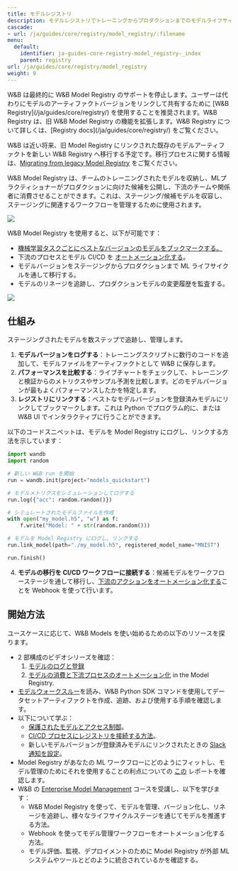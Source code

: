---
title: モデルレジストリ
description: モデルレジストリでトレーニングからプロダクションまでのモデルライフサイクルを管理する
cascade:
- url: /ja/guides/core/registry/model_registry/:filename
menu:
  default:
    identifier: ja-guides-core-registry-model_registry-_index
    parent: registry
url: /ja/guides/core/registry/model_registry
weight: 9
---

<Note>
W&B は最終的に W&B Model Registry のサポートを停止します。ユーザーは代わりにモデルのアーティファクトバージョンをリンクして共有するために [W&B Registry](/ja/guides/core/registry/) を使用することを推奨されます。W&B Registry は、旧 W&B Model Registry の機能を拡張します。W&B Registry について詳しくは、[Registry docs](/ja/guides/core/registry/) をご覧ください。

W&B は近い将来、旧 Model Registry にリンクされた既存のモデルアーティファクトを新しい W&B Registry へ移行する予定です。移行プロセスに関する情報は、[Migrating from legacy Model Registry](/ja/guides/core/registry/model_registry_eol) をご覧ください。
</Note>

W&B Model Registry は、チームのトレーニングされたモデルを収納し、MLプラクティショナーがプロダクションに向けた候補を公開し、下流のチームや関係者に消費させることができます。これは、ステージング/候補モデルを収容し、ステージングに関連するワークフローを管理するために使用されます。

<Frame>
    <img src="/images/models/model_reg_landing_page.png"  />
</Frame>

W&B Model Registry を使用すると、以下が可能です：

* [機械学習タスクごとにベストなバージョンのモデルをブックマークする。](/ja/./link-model-version)
* 下流のプロセスとモデル CI/CD を [オートメーション化する](/ja/guides/core/automations/)。
* モデルバージョンをステージングからプロダクションまで ML ライフサイクルを通して移行する。
* モデルのリネージを追跡し、プロダクションモデルの変更履歴を監査する。

<Frame>
    <img src="/images/models/models_landing_page.png"  />
</Frame>

## 仕組み
ステージングされたモデルを数ステップで追跡し、管理します。

1. **モデルバージョンをログする**：トレーニングスクリプトに数行のコードを追加して、モデルファイルをアーティファクトとして W&B に保存します。
2. **パフォーマンスを比較する**：ライブチャートをチェックして、トレーニングと検証からのメトリクスやサンプル予測を比較します。どのモデルバージョンが最もよくパフォーマンスしたかを特定します。
3. **レジストリにリンクする**：ベストなモデルバージョンを登録済みモデルにリンクしてブックマークします。これは Python でプログラム的に、または W&B UI でインタラクティブに行うことができます。

以下のコードスニペットは、モデルを Model Registry にログし、リンクする方法を示しています：

```python
import wandb
import random

# 新しい W&B run を開始
run = wandb.init(project="models_quickstart")

# モデルメトリクスをシミュレーションしてログする
run.log({"acc": random.random()})

# シミュレートされたモデルファイルを作成
with open("my_model.h5", "w") as f:
    f.write("Model: " + str(random.random()))

# モデルを Model Registry にログし、リンクする
run.link_model(path="./my_model.h5", registered_model_name="MNIST")

run.finish()
```

4. **モデルの移行を CI/CD ワークフローに接続する**：候補モデルをワークフローステージを通して移行し、[下流のアクションをオートメーション化する](/ja/guides/core/automations/)ことを Webhook を使って行います。

## 開始方法
ユースケースに応じて、W&B Models を使い始めるための以下のリソースを探ります。

* 2 部構成のビデオシリーズを確認：
  1. [モデルのログと登録](https://www.youtube.com/watch?si=MV7nc6v-pYwDyS-3&v=ZYipBwBeSKE&feature=youtu.be)
  2. [モデルの消費と下流プロセスのオートメーション化](https://www.youtube.com/watch?v=8PFCrDSeHzw) in the Model Registry.
* [モデルウォークスルー](/ja/./walkthrough)を読み、W&B Python SDK コマンドを使用してデータセットアーティファクトを作成、追跡、および使用する手順を確認します。
* 以下について学ぶ：
  * [保護されたモデルとアクセス制御](/ja/./access_controls)。
  * [CI/CD プロセスにレジストリを接続する方法](/ja/guides/core/automations/)。
  * 新しいモデルバージョンが登録済みモデルにリンクされたときの [Slack 通知を設定](/ja/./notifications)。
* Model Registry があなたの ML ワークフローにどのようにフィットし、モデル管理のためにそれを使用することの利点についての [この](https://wandb.ai/wandb_fc/model-registry-reports/reports/What-is-an-ML-Model-Registry---Vmlldzo1MTE5MjYx) レポートを確認します。
* W&B の [Enterprise Model Management](https://www.wandb.courses/courses/enterprise-model-management) コースを受講し、以下を学びます：
  * W&B Model Registry を使って、モデルを管理、バージョン化し、リネージを追跡し、様々なライフサイクルステージを通じてモデルを推進する方法。
  * Webhook を使ってモデル管理ワークフローをオートメーション化する方法。
  * モデル評価、監視、デプロイメントのために Model Registry が外部 ML システムやツールとどのように統合されているかを確認する。